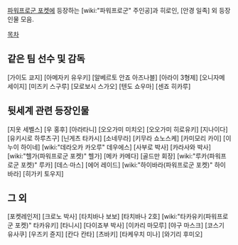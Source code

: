 [[파워프로군 포켓]]에 등장하는 [wiki:"파워프로군" 주인공]과 히로인, [안경 일족] 외 등장인물 모음.

[[목차]]

== 같은 팀 선수 및 감독 ==
[가이도 쿄지]
[아메자키 유우키]
[알베르토 안죠 아즈나블]
[아라이 3형제]
[오니자메 세이지]
[미즈키 스구루]
[모로보시 스가오]
[텐도 쇼우마]
[센죠 히카루]

== 뒷세계 관련 등장인물 ==
[지옷 세벨스]
[우 홍후]
[아라타니]
[오오가미 미치오]
[오오가미 히로유키]
[지나이다]
[유키시로 하루츠구]
[닌게츠 타카시]
[소네무라]
[키무라 쇼노스케]
[카미모리 카이]
[이누이 하이네]
[wiki:"데라오카 카오루" 데우에스]
[사부로 박사]
[카라사와 박사]
[wiki:"헬가(파워프로군 포켓)" 헬가]
[메카 카메다]
[골드만 회장]
[wiki:"루카(파워프로군 포켓)" 루카]
[데스·마스]
[에어 레이드]
[wiki:"하이바라(파워프로군 포켓)" 하이바라]
[히가키 토우지]

== 그 외 ==
[포켓레인저]
[크로노 박사]
[타치바나 보보]
[타치바나 2호]
[wiki:"타카유키(파워프로군 포켓)" 타카유키]
[타니시]
[다이죠부 박사]
[이카리 마모루]
[야구 마스크]
[코스기 유사쿠]
[우즈키 쥰지]
[칸다 칸타]
[츠바키]
[타케우치 미나]
[와기리 후미오]

